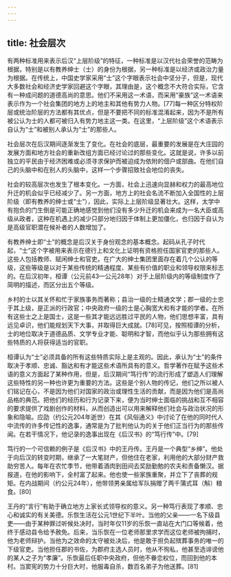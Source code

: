 ```yaml
---
---
---
```

title: 社会层次
---



有两种标准用来表示后汉“上层阶级”的特征，一种标准是以汉代社会荣誉的范畴为根据，特别是以有教养绅士（士）的身份为根据，另一种标准是以经济或政治力量为根据。在传统上，中国史学家采用“士”这个字眼表示社会中坚分子，但是，现代大多数社会和经济史学家回避这个字眼，其理由是，这个概念不大符合实际，它含有一种成问题的道德高尚的意思。他们不采用这一术语，而采用“豪族”这一术语来表示作为一个社会集团的地方上的地主和其他有势力人物。[77]每一种区分特权阶层或统治阶层的方法都有其优点，但是不要把不同的标准混淆起来，因为不是所有被公认为士的人都可被归入有势力地主这一类。在这里，“上层阶级”这个术语表示自认为“士”和被别人承认为“士”的那些人。

社会层次在后汉期间逐渐发生了变化。在社会的底层，最重要的发展是在大庄园的发展方面和地方社会的重新改组方面已经讨论过的那些变化。这就是说，许多以前独立的平民由于经济困难或必须寻求保护而被迫成为依附的佃户或部曲。在他们自己的头脑中和在别人的头脑中，这样一个步骤招致社会地位的丧失。

社会的较高层次也发生了根本变化。一方面，社会上迅速向显赫和权力的最高地位升迁的机会似乎已经减少了。另一方面，地方上的社会名流不断加入全国性的上层阶级（即有教养的绅士或“士”），因此，实际上上层阶级显著壮大。这样，太学中有抱负的门生倒是可能正确地感觉到他们没有多少升迁的机会来成为一名大臣或高级从政者，这种在机遇上的减少只部分地归因于体制上更加僵化，也归因于自认为是高级官职潜在候补者的人数增加了。

有教养绅士即“士”的概念是后汉关于身份观念的基本概念。起码从孔子时代起，“士”这个字被用来表示在德行上和文化上证明有资格担任国家官吏的那些人。这些人包括教师、赋闲绅士和官吏。在广大的绅士集团里面存在着几个公认的等级，这些等级是以对于某些传统的精通程度、某些有价值的职业和领导权限来标志的。在后汉初年，桓谭（公元前43—公元28年）对于上层阶级内的等级制度作了简明的描述，而区分出五个等级。

乡村的士以其关怀和忙于家族事务而著称；县治一级的士精通文学；郡一级的士忠于其上级，是正派的行政官；中央政府一级的士是心胸宽大和有才能的学者。在所有这些士之上是国士，这是一些其才能远远胜过平民的人物，他们思想丰富，具有远见卓识，他们能规划天下大事，并取得巨大成就。[78]可见，按照桓谭的分析，士的地位取决于道德品质、文学专业才能、聪明和才智，而他似乎认为那些拥有这些特质的人将获得适当的官职。

桓谭认为“士”必须具备的所有这些特质实际上是主观的。因此，承认为“士”的条件取决于孝顺、忠诚、豁达和有才能这些术语所具有的意义。哲学著作在赋予这些术语的意义方面起了某种作用，但是，后汉期间“笃行传”的流行形成了塑造人们理解这些特性的另一种也许更为重要的方法。这些是个别人物的传记，他们之所以被人们铭记在心，不是因为他们对国家的政治或理性生活的贡献，而是因为他们是高尚品格的典范。把他们的经历和行为记录下来，便为当时绅士面临的挑战和互不相容的要求提供了戏剧创作的材料，从而创造出可以用来解释他们社会与政治状况的形象和隐喻。应劭（约公元204年逝世）在其《风俗通义》中讨论了在他的同时代人中流传的许多传记性的逸事，通常是为了批判他认为的关于他们正当行为的那些传闻。在若干情况下，他记录的逸事出现在《后汉书》的“笃行传”中。[79]

笃行的一个可信赖的例子是《后汉书》中的王丹传。王丹是一个典型“乡绅”。他处于向后汉的转变时期，继承了一大笔财产，但他住在老家，利用他的大部分财产救助穷苦人。每年在农忙季节，他带着酒肉到田间去奖励勤勉的农夫和责备懒汉。据报道，在他的影响下，全村富了起来。他也使一些家族重聚，并立下了丧葬的规矩。在内战期间（约公元24年），他带领男亲属给军队捐赠了两千蒲式耳（斛）粮食。[80]

王丹的“言行”有助于确立地方上家长式领导权的意义。另一种笃行表现了孝顺、忠心和诚实的有关美德。乐恢生活在公元1世纪下半叶。当他的父亲——一名下级县吏——由于某种罪过听候处决时，当时年仅11岁的乐恢一直站在大门口等候着，他终于感动县令给予赦免。后来，当乐恢在一位老师那里求学而这位老师被拘捕时，他为老师辩护。当他为之效命的太守被处决后，他是敢于担负起殡葬事务的唯一的下级官吏。当他担任郡的书佐，为郡府主选人员时，他从不徇私，他甚至选诽谤他的某人之子为“孝廉”。乐恢最后任职中央政府，但他不眷恋权位，而回到他的本村。当窦宪的势力十分巨大时，他服毒自杀，数百名弟子为他送葬。[81]